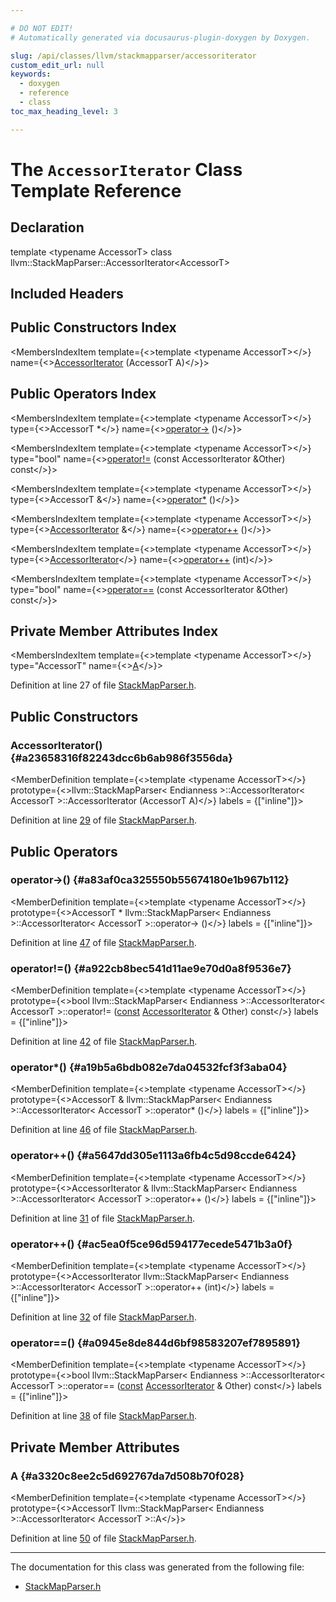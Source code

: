 ```yaml
---

# DO NOT EDIT!
# Automatically generated via docusaurus-plugin-doxygen by Doxygen.

slug: /api/classes/llvm/stackmapparser/accessoriterator
custom_edit_url: null
keywords:
  - doxygen
  - reference
  - class
toc_max_heading_level: 3

---
```





# The `AccessorIterator` Class Template Reference

<DoxygenPage pluginConfig={pluginConfig}>



## Declaration

<CodeBlock>template &lt;typename AccessorT&gt;
class llvm::StackMapParser::AccessorIterator&lt;AccessorT&gt;</CodeBlock>

## Included Headers

<IncludesList>
<IncludesListItem
  filePath="llvm/Object/StackMapParser.h"
  permalink="/docs/api/files/include/include/llvm/include/llvm/object/stackmapparser-h"
  isLocal="true" />
</IncludesList>

## Public Constructors Index

<MembersIndex>

<MembersIndexItem
  template={<>template &lt;typename AccessorT&gt;</>}
  name={<><a href="#a23658316f82243dcc6b6ab986f3556da">AccessorIterator</a> (AccessorT A)</>}>
</MembersIndexItem>

</MembersIndex>

## Public Operators Index

<MembersIndex>

<MembersIndexItem
  template={<>template &lt;typename AccessorT&gt;</>}
  type={<>AccessorT &#42;</>}
  name={<><a href="#a83af0ca325550b55674180e1b967b112">operator-&gt;</a> ()</>}>
</MembersIndexItem>

<MembersIndexItem
  template={<>template &lt;typename AccessorT&gt;</>}
  type="bool"
  name={<><a href="#a922cb8bec541d11ae9e70d0a8f9536e7">operator!=</a> (const AccessorIterator &amp;Other) const</>}>
</MembersIndexItem>

<MembersIndexItem
  template={<>template &lt;typename AccessorT&gt;</>}
  type={<>AccessorT &amp;</>}
  name={<><a href="#a19b5a6bdb082e7da04532fcf3f3aba04">operator&#42;</a> ()</>}>
</MembersIndexItem>

<MembersIndexItem
  template={<>template &lt;typename AccessorT&gt;</>}
  type={<><a href="/docs/api/classes/llvm/stackmapparser/accessoriterator">AccessorIterator</a> &amp;</>}
  name={<><a href="#a5647dd305e1113a6fb4c5d98ccde6424">operator++</a> ()</>}>
</MembersIndexItem>

<MembersIndexItem
  template={<>template &lt;typename AccessorT&gt;</>}
  type={<><a href="/docs/api/classes/llvm/stackmapparser/accessoriterator">AccessorIterator</a></>}
  name={<><a href="#ac5ea0f5ce96d594177ecede5471b3a0f">operator++</a> (int)</>}>
</MembersIndexItem>

<MembersIndexItem
  template={<>template &lt;typename AccessorT&gt;</>}
  type="bool"
  name={<><a href="#a0945e8de844d6bf98583207ef7895891">operator==</a> (const AccessorIterator &amp;Other) const</>}>
</MembersIndexItem>

</MembersIndex>

## Private Member Attributes Index

<MembersIndex>

<MembersIndexItem
  template={<>template &lt;typename AccessorT&gt;</>}
  type="AccessorT"
  name={<><a href="#a3320c8ee2c5d692767da7d508b70f028">A</a></>}>
</MembersIndexItem>

</MembersIndex>


Definition at line 27 of file <a href="/docs/api/files/include/include/llvm/include/llvm/object/stackmapparser-h">StackMapParser.h</a>.

<SectionDefinition>

## Public Constructors

### AccessorIterator() {#a23658316f82243dcc6b6ab986f3556da}

<MemberDefinition
  template={<>template &lt;typename AccessorT&gt;</>}
  prototype={<>llvm::StackMapParser&lt; Endianness &gt;::AccessorIterator&lt; AccessorT &gt;::AccessorIterator (AccessorT A)</>}
  labels = {["inline"]}>

Definition at line <a href="/docs/api/files/include/include/llvm/include/llvm/object/stackmapparser-h/#l00029">29</a> of file <a href="/docs/api/files/include/include/llvm/include/llvm/object/stackmapparser-h">StackMapParser.h</a>.
</MemberDefinition>

</SectionDefinition>

<SectionDefinition>

## Public Operators

### operator-&gt;() {#a83af0ca325550b55674180e1b967b112}

<MemberDefinition
  template={<>template &lt;typename AccessorT&gt;</>}
  prototype={<>AccessorT &#42; llvm::StackMapParser&lt; Endianness &gt;::AccessorIterator&lt; AccessorT &gt;::operator-&gt; ()</>}
  labels = {["inline"]}>

Definition at line <a href="/docs/api/files/include/include/llvm/include/llvm/object/stackmapparser-h/#l00047">47</a> of file <a href="/docs/api/files/include/include/llvm/include/llvm/object/stackmapparser-h">StackMapParser.h</a>.
</MemberDefinition>

### operator!=() {#a922cb8bec541d11ae9e70d0a8f9536e7}

<MemberDefinition
  template={<>template &lt;typename AccessorT&gt;</>}
  prototype={<>bool llvm::StackMapParser&lt; Endianness &gt;::AccessorIterator&lt; AccessorT &gt;::operator!= (<a href="/docs/api/files/lib/lib/target/lib/target/aarch64/aarch64promoteconstant-cpp/#a90f8350fecae261c25be85d38b451bff">const</a> <a href="/docs/api/classes/llvm/stackmapparser/accessoriterator">AccessorIterator</a> &amp; Other) const</>}
  labels = {["inline"]}>

Definition at line <a href="/docs/api/files/include/include/llvm/include/llvm/object/stackmapparser-h/#l00042">42</a> of file <a href="/docs/api/files/include/include/llvm/include/llvm/object/stackmapparser-h">StackMapParser.h</a>.
</MemberDefinition>

### operator&#42;() {#a19b5a6bdb082e7da04532fcf3f3aba04}

<MemberDefinition
  template={<>template &lt;typename AccessorT&gt;</>}
  prototype={<>AccessorT &amp; llvm::StackMapParser&lt; Endianness &gt;::AccessorIterator&lt; AccessorT &gt;::operator&#42; ()</>}
  labels = {["inline"]}>

Definition at line <a href="/docs/api/files/include/include/llvm/include/llvm/object/stackmapparser-h/#l00046">46</a> of file <a href="/docs/api/files/include/include/llvm/include/llvm/object/stackmapparser-h">StackMapParser.h</a>.
</MemberDefinition>

### operator++() {#a5647dd305e1113a6fb4c5d98ccde6424}

<MemberDefinition
  template={<>template &lt;typename AccessorT&gt;</>}
  prototype={<>AccessorIterator &amp; llvm::StackMapParser&lt; Endianness &gt;::AccessorIterator&lt; AccessorT &gt;::operator++ ()</>}
  labels = {["inline"]}>

Definition at line <a href="/docs/api/files/include/include/llvm/include/llvm/object/stackmapparser-h/#l00031">31</a> of file <a href="/docs/api/files/include/include/llvm/include/llvm/object/stackmapparser-h">StackMapParser.h</a>.
</MemberDefinition>

### operator++() {#ac5ea0f5ce96d594177ecede5471b3a0f}

<MemberDefinition
  template={<>template &lt;typename AccessorT&gt;</>}
  prototype={<>AccessorIterator llvm::StackMapParser&lt; Endianness &gt;::AccessorIterator&lt; AccessorT &gt;::operator++ (int)</>}
  labels = {["inline"]}>

Definition at line <a href="/docs/api/files/include/include/llvm/include/llvm/object/stackmapparser-h/#l00032">32</a> of file <a href="/docs/api/files/include/include/llvm/include/llvm/object/stackmapparser-h">StackMapParser.h</a>.
</MemberDefinition>

### operator==() {#a0945e8de844d6bf98583207ef7895891}

<MemberDefinition
  template={<>template &lt;typename AccessorT&gt;</>}
  prototype={<>bool llvm::StackMapParser&lt; Endianness &gt;::AccessorIterator&lt; AccessorT &gt;::operator== (<a href="/docs/api/files/lib/lib/target/lib/target/aarch64/aarch64promoteconstant-cpp/#a90f8350fecae261c25be85d38b451bff">const</a> <a href="/docs/api/classes/llvm/stackmapparser/accessoriterator">AccessorIterator</a> &amp; Other) const</>}
  labels = {["inline"]}>

Definition at line <a href="/docs/api/files/include/include/llvm/include/llvm/object/stackmapparser-h/#l00038">38</a> of file <a href="/docs/api/files/include/include/llvm/include/llvm/object/stackmapparser-h">StackMapParser.h</a>.
</MemberDefinition>

</SectionDefinition>

<SectionDefinition>

## Private Member Attributes

### A {#a3320c8ee2c5d692767da7d508b70f028}

<MemberDefinition
  template={<>template &lt;typename AccessorT&gt;</>}
  prototype={<>AccessorT llvm::StackMapParser&lt; Endianness &gt;::AccessorIterator&lt; AccessorT &gt;::A</>}>

Definition at line <a href="/docs/api/files/include/include/llvm/include/llvm/object/stackmapparser-h/#l00050">50</a> of file <a href="/docs/api/files/include/include/llvm/include/llvm/object/stackmapparser-h">StackMapParser.h</a>.
</MemberDefinition>

</SectionDefinition>

<hr/>

The documentation for this class was generated from the following file:

<ul>
<li><a href="/docs/api/files/include/include/llvm/include/llvm/object/stackmapparser-h">StackMapParser.h</a></li>
</ul>

</DoxygenPage>
